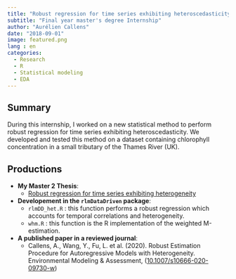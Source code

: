 ```yaml
---
title: "Robust regression for time series exhibiting heteroscedasticity"
subtitle: "Final year master's degree Internship"
author: "Aurélien Callens"
date: "2018-09-01"
image: featured.png
lang : en
categories:
  - Research
  - R
  - Statistical modeling
  - EDA
---
```


## Summary 

During this internship, I worked on a new statistical method to perform robust regression for time series exhibiting heteroscedasticity. We developed and tested this method on a dataset containing chlorophyll concentration in a small tributary of the Thames River (UK). 

## Productions
 
- **My Master 2 Thesis**:
  + <a href="/doc/Master_thesis_2_Callens_Aurelien.pdf" target="_blank"> Robust regression for time series exhibiting heterogeneity</a>

- **Developement in the `rlmDataDriven` package**: 
    + `rlmDD_het.R` : this function performs a robust regression which accounts for temporal correlations and heterogeneity.
    + `whm.R` : this function is the R implementation of the weighted M-estimation. 

- **A published paper in a reviewed journal**: 
  + Callens, A., Wang, Y., Fu, L. et al. (2020). Robust Estimation Procedure for Autoregressive Models with Heterogeneity. Environmental Modeling & Assessment, (<a href="https://doi.org/10.1007/s10666-020-09730-w" target="_blank">10.1007/s10666-020-09730-w</a>)

